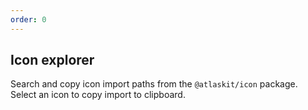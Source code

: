 ```yaml
---
order: 0
---
```



## Icon explorer

Search and copy icon import paths from the `@atlaskit/icon` package. Select an icon to copy import
to clipboard.

<IconExplorer iconType="global" />
